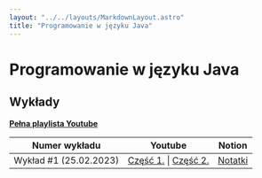 ```yaml
---
layout: "../../layouts/MarkdownLayout.astro"
title: "Programowanie w języku Java"
---
```


# Programowanie w języku Java

## Wykłady

[**Pełna playlista Youtube**](https://www.youtube.com/playlist?list=PLxnzOnUpNzMBdvsYbqp4fe9tS5YmHTHO-)

| Numer wykładu          | Youtube                                                                              | Notion                                                                                                                   |
| ---------------------- | ------------------------------------------------------------------------------------ | ------------------------------------------------------------------------------------------------------------------------ |
| Wykład #1 (25.02.2023) | [Część 1.](https://youtu.be/N5sLciYXHTo) \| [Część 2.](https://youtu.be/7112NGiQUFw) | [Notatki](https://zippy-tamarillo-525.notion.site/Programowanie-w-j-zyku-Java-Wyk-ad-1-d98274721eb34b8e9428948cf153f764) |
